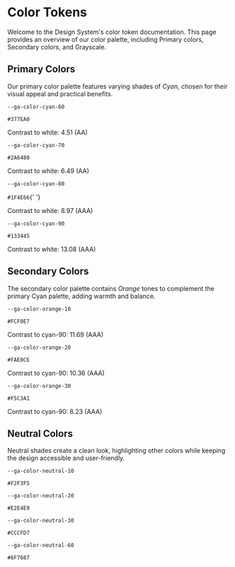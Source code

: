
<Meta title="Documentation/Colors" />

# Color Tokens

Welcome to the Design System's color token documentation. This page provides an overview of our color palette, including Primary colors, Secondary colors, and Grayscale.

## Primary Colors

Our primary color palette features varying shades of _Cyan_, chosen for their visual appeal and practical benefits.

<div className="color-swatch-container">
  <div className="color-swatch-item">
    <div className="color-swatch ga-color-cyan-60"></div>
    <p><code>--ga-color-cyan-60</code></p>
    <p><code>#377EA0</code></p>
    <p>Contrast to white: 4.51 (AA)</p>
  </div>

<div className="color-swatch-item">
  <div className="color-swatch ga-color-cyan-70"></div>
  <p>
    <code>--ga-color-cyan-70</code>
  </p>
  <p>
    <code>#2A6480</code>
  </p>
  <p>Contrast to white: 6.49 (AA)</p>
</div>

<div className="color-swatch-item">
  <div className="color-swatch ga-color-cyan-80"></div>
  <p>
    <code>--ga-color-cyan-80</code>
  </p>
  <p>
    <code>#1F4E66</code>{' '}
  </p>
  <p>Contrast to white: 8.97 (AAA)</p>
</div>

  <div className="color-swatch-item">
    <div className="color-swatch ga-color-cyan-90"></div>
    <p><code>--ga-color-cyan-90</code></p>
    <p><code>#133445</code></p>
    <p>Contrast to white: 13.08 (AAA)</p>
  </div>
</div>

## Secondary Colors

The secondary color palette contains _Orange_ tones to complement the primary Cyan palette, adding warmth and balance.

<div className="color-swatch-container">
  <div className="color-swatch-item">
    <div className="color-swatch ga-color-orange-10"></div>
    <p><code>--ga-color-orange-10</code></p>
    <p><code>#FCF0E7</code></p>
    <p>Contrast to cyan-90: 11.69 (AAA)</p>
  </div>

<div className="color-swatch-item">
  <div className="color-swatch ga-color-orange-20"></div>
  <p>
    <code>--ga-color-orange-20</code>
  </p>
  <p>
    <code>#FAE0CE</code>
  </p>
  <p>Contrast to cyan-90: 10.36 (AAA)</p>
</div>

  <div className="color-swatch-item">
    <div className="color-swatch ga-color-orange-30"></div>
    <p><code>--ga-color-orange-30</code></p>
    <p><code>#F5C3A1</code></p>
    <p>Contrast to cyan-90: 8.23 (AAA)</p>
  </div>
</div>

## Neutral Colors

Neutral shades create a clean look, highlighting other colors while keeping the design accessible and user-friendly.

<div className="color-swatch-container">
  <div className="color-swatch-item">
    <div className="color-swatch ga-color-neutral-10"></div>
    <p><code>--ga-color-neutral-10</code></p>
    <p><code>#F2F3F5</code></p>
  </div>

<div className="color-swatch-item">
  <div className="color-swatch ga-color-neutral-20"></div>
  <p>
    <code>--ga-color-neutral-20</code>
  </p>
  <p>
    <code>#E2E4E9</code>
  </p>
</div>

<div className="color-swatch-item">
  <div className="color-swatch ga-color-neutral-30"></div>
  <p>
    <code>--ga-color-neutral-30</code>
  </p>
  <p>
    <code>#CCCFD7</code>
  </p>
</div>

  <div className="color-swatch-item">
    <div className="color-swatch ga-color-neutral-60"></div>
    <p><code>--ga-color-neutral-60</code></p>
    <p><code>#6F7687</code></p>
  </div>
</div>
